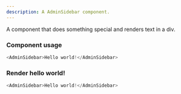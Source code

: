 ```yaml
---
description: A AdminSidebar component.
---
```



A component that does something special and renders text in a div.

### Component usage
```js
<AdminSidebar>Hello world!</AdminSidebar>
```

### Render hello world!

```js live
<AdminSidebar>Hello world!</AdminSidebar>
```
